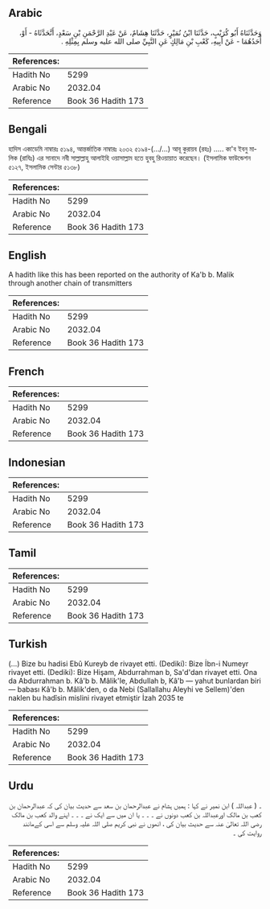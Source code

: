 ## Arabic


<div dir="rtl" lang="ar" style={{fontSize:'larger',backgroundColor:'#f8f9fa',padding:20}}>
وَحَدَّثَنَاهُ أَبُو كُرَيْبٍ، حَدَّثَنَا ابْنُ نُمَيْرٍ، حَدَّثَنَا هِشَامٌ، عَنْ عَبْدِ الرَّحْمَنِ بْنِ سَعْدٍ، أَنَّحَدَّثَاهُ - أَوْ، أَحَدُهُمَا - عَنْ أَبِيهِ، كَعْبِ بْنِ مَالِكٍ عَنِ النَّبِيِّ صلى الله عليه وسلم بِمِثْلِهِ ‏.‏
</div>
<div style={{backgroundColor:'#f8f9fa',padding:20, marginBottom: 10}}><table> <thead> <tr> <th>References:</th> <th></th> </tr> </thead> <tbody><tr><td>Hadith No</td><td>5299</td></tr><tr><td>Arabic No</td><td>2032.04</td></tr><tr><td>Reference</td><td>Book 36 Hadith 173</td></tr></tbody></table></div>

## Bengali


<div dir="ltr" lang="bn" style={{fontSize:'larger',backgroundColor:'#f8f9fa',padding:20}}>
হাদিস একাডেমি নাম্বারঃ ৫১৯৪, আন্তর্জাতিক নাম্বারঃ ২০৩২ ৫১৯৪-(…/...) আবূ কুরায়ব (রহঃ) ..... কা'ব ইবনু মালিক (রাযিঃ) এর সানাদে নবী সাল্লাল্লাহু আলাইহি ওয়াসাল্লাম হতে হুবহু রিওয়ায়াত করেছেন। (ইসলামিক ফাউন্ডেশন ৫১২৭, ইসলামিক সেন্টার ৫১৩৮)
</div>
<div style={{backgroundColor:'#f8f9fa',padding:20, marginBottom: 10}}><table> <thead> <tr> <th>References:</th> <th></th> </tr> </thead> <tbody><tr><td>Hadith No</td><td>5299</td></tr><tr><td>Arabic No</td><td>2032.04</td></tr><tr><td>Reference</td><td>Book 36 Hadith 173</td></tr></tbody></table></div>

## English


<div dir="ltr" lang="en" style={{fontSize:'larger',backgroundColor:'#f8f9fa',padding:20}}>
A hadith like this has been reported on the authority of Ka'b b. Malik through another chain of transmitters
</div>
<div style={{backgroundColor:'#f8f9fa',padding:20, marginBottom: 10}}><table> <thead> <tr> <th>References:</th> <th></th> </tr> </thead> <tbody><tr><td>Hadith No</td><td>5299</td></tr><tr><td>Arabic No</td><td>2032.04</td></tr><tr><td>Reference</td><td>Book 36 Hadith 173</td></tr></tbody></table></div>

## French


<div dir="ltr" lang="fr" style={{fontSize:'larger',backgroundColor:'#f8f9fa',padding:20}}>

</div>
<div style={{backgroundColor:'#f8f9fa',padding:20, marginBottom: 10}}><table> <thead> <tr> <th>References:</th> <th></th> </tr> </thead> <tbody><tr><td>Hadith No</td><td>5299</td></tr><tr><td>Arabic No</td><td>2032.04</td></tr><tr><td>Reference</td><td>Book 36 Hadith 173</td></tr></tbody></table></div>

## Indonesian


<div dir="ltr" lang="id" style={{fontSize:'larger',backgroundColor:'#f8f9fa',padding:20}}>

</div>
<div style={{backgroundColor:'#f8f9fa',padding:20, marginBottom: 10}}><table> <thead> <tr> <th>References:</th> <th></th> </tr> </thead> <tbody><tr><td>Hadith No</td><td>5299</td></tr><tr><td>Arabic No</td><td>2032.04</td></tr><tr><td>Reference</td><td>Book 36 Hadith 173</td></tr></tbody></table></div>

## Tamil


<div dir="ltr" lang="ta" style={{fontSize:'larger',backgroundColor:'#f8f9fa',padding:20}}>

</div>
<div style={{backgroundColor:'#f8f9fa',padding:20, marginBottom: 10}}><table> <thead> <tr> <th>References:</th> <th></th> </tr> </thead> <tbody><tr><td>Hadith No</td><td>5299</td></tr><tr><td>Arabic No</td><td>2032.04</td></tr><tr><td>Reference</td><td>Book 36 Hadith 173</td></tr></tbody></table></div>

## Turkish


<div dir="ltr" lang="tr" style={{fontSize:'larger',backgroundColor:'#f8f9fa',padding:20}}>
(…) Bize bu hadisi Ebû Kureyb de rivayet etti. (Dediki): Bize İbn-i Numeyr rivayet etti. (Dediki): Bize Hişam, Abdurrahman b, Sa'd'dan rivayet etti. Ona da Abdurrahman b. Kâ'b b. Mâlik'Ie, Abdullah b, Kâ'b — yahut bunlardan biri— babası Kâ'b b. Mâlik'den, o da Nebi (Sallallahu Aleyhi ve Sellem)'den naklen bu hadîsin mislini rivayet etmiştir İzah 2035 te
</div>
<div style={{backgroundColor:'#f8f9fa',padding:20, marginBottom: 10}}><table> <thead> <tr> <th>References:</th> <th></th> </tr> </thead> <tbody><tr><td>Hadith No</td><td>5299</td></tr><tr><td>Arabic No</td><td>2032.04</td></tr><tr><td>Reference</td><td>Book 36 Hadith 173</td></tr></tbody></table></div>

## Urdu


<div dir="rtl" lang="ur" style={{fontSize:'larger',backgroundColor:'#f8f9fa',padding:20}}>
۔ ( عبداللہ ) ابن نمیر نے کہا : ہمیں ہشام نے عبدالرحمان بن سعد سے حدیث بیان کی کہ عبدالرحمان بن کعب بن مالک اورعبداللہ بن کعب دونوں نے ۔ ۔ ۔ یا ان میں سے ایک نے ۔ ۔ ۔ اپنے والد کعب بن مالک رضی اللہ تعالیٰ عنہ سے حدیث بیان کی ، انھوں نے نبی کریم صلی اللہ علیہ وسلم سے اسی کےمانند روایت کی ۔
</div>
<div style={{backgroundColor:'#f8f9fa',padding:20, marginBottom: 10}}><table> <thead> <tr> <th>References:</th> <th></th> </tr> </thead> <tbody><tr><td>Hadith No</td><td>5299</td></tr><tr><td>Arabic No</td><td>2032.04</td></tr><tr><td>Reference</td><td>Book 36 Hadith 173</td></tr></tbody></table></div>